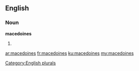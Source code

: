 ==English==

===Noun===
'''macedoines'''

# {{plural of|[[macedoine]]}}

[[Category:English plurals]]

[[ar:macedoines]]
[[fr:macedoines]]
[[ku:macedoines]]
[[my:macedoines]]
